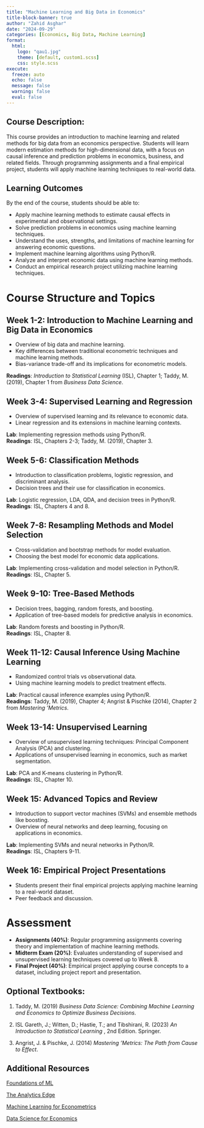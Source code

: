 ---
title: "Machine Learning and Big Data in Economics"
title-block-banner: true
author: "Zahid Asghar"
date: "2024-09-29"
categories: [Economics, Big Data, Machine Learning]
format: 
  html:
    logo: "qau1.jpg"
    theme: [default, custom1.scss]
    css: style.scss
execute:
  freeze: auto
  echo: false
  message: false
  warning: false
  eval: false
---

## Course Description:

This course provides an introduction to machine learning and related methods for big data from an economics perspective. Students will learn modern estimation methods for high-dimensional data, with a focus on causal inference and prediction problems in economics, business, and related fields. Through programming assignments and a final empirical project, students will apply machine learning techniques to real-world data.

## Learning Outcomes

By the end of the course, students should be able to:

- Apply machine learning methods to estimate causal effects in experimental and observational settings.
- Solve prediction problems in economics using machine learning techniques.
- Understand the uses, strengths, and limitations of machine learning for answering economic questions.
- Implement machine learning algorithms using Python/R.
- Analyze and interpret economic data using machine learning methods.
- Conduct an empirical research project utilizing machine learning techniques.

# Course Structure and Topics

## Week 1-2: Introduction to Machine Learning and Big Data in Economics

- Overview of big data and machine learning.
- Key differences between traditional econometric techniques and machine learning methods.
- Bias-variance trade-off and its implications for econometric models.

**Readings**: *Introduction to Statistical Learning* (ISL), Chapter 1; Taddy, M. (2019), Chapter 1 from *Business Data Science*.

## Week 3-4: Supervised Learning and Regression

- Overview of supervised learning and its relevance to economic data.
- Linear regression and its extensions in machine learning contexts.

**Lab**: Implementing regression methods using Python/R.  
**Readings**: ISL, Chapters 2-3; Taddy, M. (2019), Chapter 3.

## Week 5-6: Classification Methods

- Introduction to classification problems, logistic regression, and discriminant analysis.
- Decision trees and their use for classification in economics.

**Lab**: Logistic regression, LDA, QDA, and decision trees in Python/R.  
**Readings**: ISL, Chapters 4 and 8.

## Week 7-8: Resampling Methods and Model Selection

- Cross-validation and bootstrap methods for model evaluation.
- Choosing the best model for economic data applications.

**Lab**: Implementing cross-validation and model selection in Python/R.  
**Readings**: ISL, Chapter 5.

## Week 9-10: Tree-Based Methods

- Decision trees, bagging, random forests, and boosting.
- Application of tree-based models for predictive analysis in economics.

**Lab**: Random forests and boosting in Python/R.  
**Readings**: ISL, Chapter 8.

## Week 11-12: Causal Inference Using Machine Learning

- Randomized control trials vs observational data.
- Using machine learning models to predict treatment effects.

**Lab**: Practical causal inference examples using Python/R.  
**Readings**: Taddy, M. (2019), Chapter 4; Angrist & Pischke (2014), Chapter 2 from *Mastering ‘Metrics*.

## Week 13-14: Unsupervised Learning

- Overview of unsupervised learning techniques: Principal Component Analysis (PCA) and clustering.
- Applications of unsupervised learning in economics, such as market segmentation.

**Lab**: PCA and K-means clustering in Python/R.  
**Readings**: ISL, Chapter 10.

## Week 15: Advanced Topics and Review

- Introduction to support vector machines (SVMs) and ensemble methods like boosting.
- Overview of neural networks and deep learning, focusing on applications in economics.

**Lab**: Implementing SVMs and neural networks in Python/R.  
**Readings**: ISL, Chapters 9-11.

## Week 16: Empirical Project Presentations

- Students present their final empirical projects applying machine learning to a real-world dataset.
- Peer feedback and discussion.

# Assessment

- **Assignments (40%)**: Regular programming assignments covering theory and implementation of machine learning methods.
- **Midterm Exam (20%)**: Evaluates understanding of supervised and unsupervised learning techniques covered up to Week 8.
- **Final Project (40%)**: Empirical project applying course concepts to a dataset, including project report and presentation.


## Optional Textbooks:

1.  Taddy, M. (2019) *Business Data Science: Combining Machine Learning and Economics to Optimize Business Decisions*.

2.  ISL Gareth, J.; Witten, D.; Hastie, T.; and Tibshirani, R. (2023) *An Introduction to Statistical Learning* , 2nd Edition. Springer.

3.  Angrist, J. & Pischke, J. (2014) *Mastering ‘Metrics: The Path from Cause to Effect*.

## Additional Resources

[Foundations of ML](https://maxkasy.github.io/home/ML_Oxford_2024/)

[The Analytics Edge](https://ocw.mit.edu/courses/15-071-the-analytics-edge-spring-2017/pages/trees/)

[Machine Learning for Econometrics](https://www.bankofcanada.ca/2023/10/staff-analytical-note-2023-16/)

[Data Science for Economics](https://psantanna.com/Econ520)
